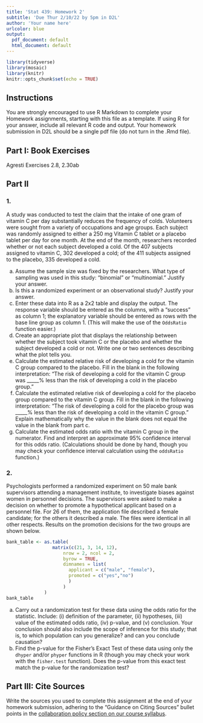 ```yaml
---
title: 'Stat 439: Homework 2'
subtitle: 'Due Thur 2/10/22 by 5pm in D2L'
author: 'Your name here'
urlcolor: blue
output:
  pdf_document: default
  html_document: default
---
```


```r
library(tidyverse)
library(mosaic)
library(knitr)
knitr::opts_chunk$set(echo = TRUE)
```


## Instructions

You are strongly encouraged to use R Markdown to complete your Homework assignments, starting with this file as a template. If using R for your answer, include all relevant R code and output. Your homework submission in D2L should be a single pdf file (do not turn in the .Rmd file).

## Part I: Book Exercises

Agresti Exercises 2.8, 2.30ab

## Part II

### 1.

A study was conducted to test the claim that the intake of one
gram of vitamin C per day substantially reduces the frequency
of colds. Volunteers were sought from a variety of occupations
and age groups. Each subject was randomly assigned to either
a 250 mg Vitamin C tablet or a placebo tablet per day for
one month. At the end of the month, researchers recorded whether or not each subject developed a cold. Of the 407 subjects
assigned to vitamin C, 302 developed a cold; of the 411 subjects assigned to the placebo, 335 developed a cold.

a. Assume the sample size was fixed by the researchers. What type of sampling was used in this study: "binomial" or "multinomial." Justify your answer.
a. Is this a randomized experiment or an observational study? Justify your answer.
a. Enter these data into R as a 2x2 table and display the output. The response variable should be entered as the columns, with a "success" as column 1; the explanatory variable should be entered as rows with the base line group as column 1. (This will make the use of the `OddsRatio` function easier.)
a. Create an appropriate plot that displays the relationship between whether the subject took vitamin C or the placebo and whether the subject developed a cold or not. Write one or two sentences describing what the plot tells you.
a. Calculate the estimated relative risk of developing a cold for the vitamin C group compared to the placebo. Fill in the blank in the following interpretation:  "The risk of developing a cold for the vitamin C group was _____% less than the risk of developing a cold in the placebo group."
a. Calculate the estimated relative risk of developing a cold for the placebo group compared to the vitamin C group. Fill in the blank in the following interpretation:  "The risk of developing a cold for the placebo group was _____% less than the risk of developing a cold in the vitamin C group." Explain mathematically why the value in the blank does not equal the value in the blank from part c.
a. Calculate the estimated odds ratio with the vitamin C group in the numerator. Find and interpret an approximate 95% confidence interval for this odds ratio. (Calculations should be done 
by hand, though you may check your confidence interval calculation using the `oddsRatio` function.)


### 2.

Psychologists performed a randomized experiment on 50 male bank supervisors attending a management institute, to investigate biases against women in personnel decisions. The supervisors were asked to make a decision on whether to promote a hypothetical applicant based on a personnel file. For 26 of them, the application file described a female candidate; for the others it described a male. The files were identical in all other respects. Results on the promotion decisions for the two groups are shown below.

```r
bank_table <- as.table(
                 matrix(c(21, 3, 14, 12),
                     nrow = 2, ncol = 2,
                     byrow = TRUE,
                     dimnames = list(
                       applicant = c("male", "female"),
                       promoted = c("yes","no")
                       )
                     )
              )
bank_table
```

a. Carry out a randomization test for these data using the odds ratio for the statistic. Include: (i) definition of the parameter, (ii) hypotheses, (iii) value of the estimated odds ratio, (iv) p-value, and (v) conclusion. Your conclusion should also include the scope of inference for this study; that is, to which population can you generalize? and can you conclude causation?
a. Find the p-value for the Fisher's Exact Test of these data using only the `dhyper` and/or `phyper` functions in R (though you may check your work with the `fisher.test` function). Does the p-value from this exact test match the p-value for the randomization test?

## Part III: Cite Sources

Write the sources you used to complete this assignment at the end of your homework submission, adhering to the "Guidance on Citing Sources" bullet points in the [collaboration policy section on our course syllabus](https://staceyhancock.github.io/stat439/index.html#Policy_on_collaboration_and_academic_misconduct).

